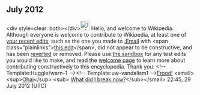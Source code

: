 <article id="36579922" title=User talk:Granichk>
	<talkpage id="36579922" title="User talk:Granichk">

== July 2012 ==

&lt;div style=clear: both&gt;&lt;/div&gt;[[File:Information.svg|25px|alt=|link=]] Hello, and welcome to Wikipedia. Although everyone is welcome to contribute to Wikipedia, at least one of [[Special:Contributions/Granichk|your recent edits]], such as the one you made to [[:Email]] with &lt;span class=&quot;plainlinks&quot;&gt;[http://en.wikipedia.org/wiki/Email?diff=504839022 this edit]&lt;/span&gt;, did not appear to be constructive, and has been [[Help:Reverting|reverted]] or removed. Please use [[Wikipedia:Sandbox|the sandbox]] for any test edits you would like to make, and read the [[Wikipedia:Welcoming committee/Welcome to Wikipedia|welcome page]] to learn more about contributing constructively to this encyclopedia. Thank you. &lt;!-- Template:Huggle/warn-1 --&gt;&lt;!-- Template:uw-vandalism1 --&gt;[[User:Frood|Frood!]] &lt;small&gt;&lt;sup&gt;[[User talk:Frood|Ohai]]&lt;/sup&gt; &lt;sub&gt; [[Special:Contributions/Frood|What did I break now?]]&lt;/sub&gt;&lt;/small&gt; 22:45, 29 July 2012 (UTC)
	</talkpage>
</article>